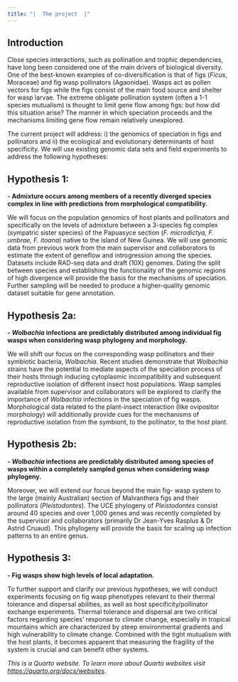 ```yaml
---
title: "|  The project  |"
---
```


## **Introduction**

Close species interactions, such as pollination and trophic dependencies, have long been considered one of the main drivers of biological diversity. One of the best-known examples of co-diversification is that of figs (*Ficus*, Moraceae) and fig wasp pollinators (Agaonidae). Wasps act as pollen vectors for figs while the figs consist of the main food source and shelter for wasp larvae. The extreme obligate pollination system (often a 1-1 species mutualism) is thought to limit gene flow among figs: but how did this situation arise? The manner in which speciation proceeds and the mechanisms limiting gene flow remain relatively unexplored. 

The current project will address: i) the genomics of speciation in figs and pollinators and ii) the ecological and evolutionary determinants of host specificity. We will use existing genomic data sets and field experiments to address the following hypotheses: 

## **Hypothesis 1: ** 
**- Admixture occurs among members of a recently diverged species complex in line with predictions from morphological compatibility.**

We will focus on the population genomics of host plants and pollinators and specifically on the levels of admixture between a 3-species fig complex (sympatric sister species) of the Papuasyce section (*F. microdictya, F. umbrae, F. itoana*) native to the island of New Guinea. We will use genomic data from previous work from the main supervisor and collaborators to estimate the extent of geneflow and introgression among the species. Datasets include RAD-seq data and draft (10X) genomes. Dating the split between species and establishing the functionality of the genomic regions of high divergence will provide the basis for the mechanisms of speciation. Further sampling will be needed to produce a higher-quality genomic dataset suitable for gene annotation.

## **Hypothesis 2a:** 
**- *Wolbachia* infections are predictably distributed among individual fig wasps when considering wasp phylogeny and morphology.**

We will shift our focus on the corresponding wasp pollinators and their symbiotic bacteria, *Wolbachia*. Recent studies demonstrate that *Wolbachia* strains have the potential to mediate aspects of the speciation process of their hosts through inducing cytoplasmic incompatibility and subsequent reproductive isolation of different insect host populations. Wasp samples available from supervisor and collaborators will be explored to clarify the importance of *Wolbachia* infections in the speciation of fig wasps. Morphological data related to the plant-insect interaction (like ovipositor morphology) will additionally provide cues for the mechanisms of reproductive isolation from the symbiont, to the pollinator, to the host plant. 

## **Hypothesis 2b:** 
**- *Wolbachia* infections are predictably distributed among species of wasps within a completely sampled genus when considering wasp phylogeny.**

Moreover, we will extend our focus beyond the main fig- wasp system to the large (mainly Australian) section of Malvanthera figs and their pollinators (*Pleistodontes*). The UCE phylogeny of *Pleistodontes* consist around 40 species and over 1,000 genes and was recently completed by the supervisor and collaborators (primarily Dr Jean-Yves Rasplus & Dr Astrid Cruaud). This phylogeny will provide the basis for scaling up infection patterns to an entire genus.

## **Hypothesis 3:** 
**- Fig wasps show high levels of local adaptation.**

To further support and clarify our previous hypotheses, we will conduct experiments focusing on fig wasp phenotypes relevant to their thermal tolerance and dispersal abilities, as well as host specificity/pollinator exchange experiments. Thermal tolerance and dispersal are two critical factors regarding species’ response to climate change, especially in tropical mountains which are characterized by steep environmental gradients and high vulnerability to climate change. Combined with the tight mutualism with the host plants, it becomes apparent that measuring the fragility of the system is crucial and can benefit other systems. 




*This is a Quarto website. To learn more about Quarto websites visit <https://quarto.org/docs/websites>.*